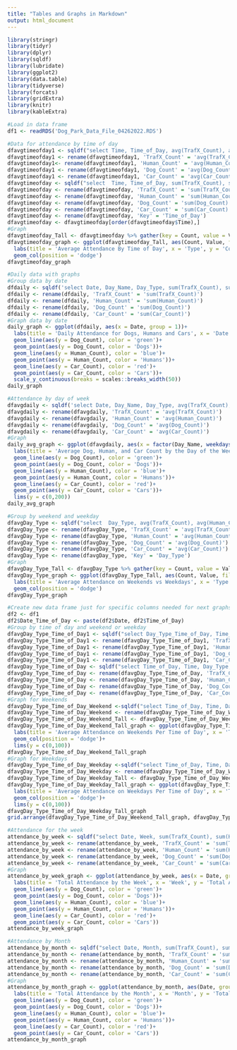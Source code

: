```yaml
---
title: "Tables and Graphs in Markdown"
output: html_document
---
```


```r
library(stringr)
library(tidyr)
library(dplyr)
library(sqldf)
library(lubridate)
library(ggplot2)
library(data.table)
library(tidyverse)
library(forcats)
library(gridExtra)
library(knitr)
library(kableExtra)
```



```r
#Load in data frame
df1 <- readRDS('Dog_Park_Data_File_04262022.RDS')
```



```r
#Data for attendance by time of day
dfavgtimeofday1 <- sqldf("select Time, Time_of_Day, avg(TrafX_Count), avg(Human_Count), avg(Dog_Count), avg(Car_Count) from df1 group by Time")
dfavgtimeofday1 <- rename(dfavgtimeofday1, 'TrafX_Count' = 'avg(TrafX_Count)')
dfavgtimeofday1<- rename(dfavgtimeofday1, 'Human_Count' = 'avg(Human_Count)')
dfavgtimeofday1 <- rename(dfavgtimeofday1, 'Dog_Count' = 'avg(Dog_Count)')
dfavgtimeofday1 <- rename(dfavgtimeofday1, 'Car_Count' = 'avg(Car_Count)')
dfavgtimeofday <- sqldf("select  Time, Time_of_Day, sum(TrafX_Count), sum(Human_Count), sum(Dog_Count), sum(Car_Count) from dfavgtimeofday1 group by Time_of_Day")
dfavgtimeofday <- rename(dfavgtimeofday, 'TrafX_Count' = 'sum(TrafX_Count)')
dfavgtimeofday <- rename(dfavgtimeofday, 'Human_Count' = 'sum(Human_Count)')
dfavgtimeofday <- rename(dfavgtimeofday, 'Dog_Count' = 'sum(Dog_Count)')
dfavgtimeofday <- rename(dfavgtimeofday, 'Car_Count' = 'sum(Car_Count)')
dfavgtimeofday <- rename(dfavgtimeofday, 'Key' = 'Time_of_Day')
dfavgtimeofday <- dfavgtimeofday[order(dfavgtimeofday$Time),]
#Graph 
dfavgtimeofday_Tall <- dfavgtimeofday %>% gather(key = Count, value = Value, c(Human_Count, Dog_Count, Car_Count))
dfavgtimeofday_graph <- ggplot(dfavgtimeofday_Tall, aes(Count, Value, fill = Key))+
  labs(title = 'Average Attendance By Time of Day', x = 'Type', y = 'Count', color = 'Key:')+
  geom_col(position = 'dodge')
dfavgtimeofday_graph
```

```r
#Daily data with graphs 
#Group data by date
dfdaily <- sqldf('select Date, Day_Name, Day_Type, sum(TrafX_Count), sum(Human_Count), sum(Dog_Count), sum(Car_Count) from df1 group by Date')
dfdaily <- rename(dfdaily, 'TrafX_Count' = 'sum(TrafX_Count)')
dfdaily <- rename(dfdaily, 'Human_Count' = 'sum(Human_Count)')
dfdaily <- rename(dfdaily, 'Dog_Count' = 'sum(Dog_Count)')
dfdaily <- rename(dfdaily, 'Car_Count' = 'sum(Car_Count)')
#Graph data by date 
daily_graph <- ggplot(dfdaily, aes(x = Date, group = 1))+ 
  labs(title = 'Daily Attendance for Dogs, Humans and Cars', x = 'Date', y = 'Count' , color = 'Key:')+
  geom_line(aes(y = Dog_Count), color = 'green')+
  geom_point(aes(y = Dog_Count, color = 'Dogs'))+
  geom_line(aes(y = Human_Count), color = 'blue')+
  geom_point(aes(y = Human_Count, color = 'Humans'))+ 
  geom_line(aes(y = Car_Count), color = 'red')+
  geom_point(aes(y = Car_Count, color = 'Cars'))+
  scale_y_continuous(breaks = scales::breaks_width(50))
daily_graph
```

```r
#Attendance by day of week
dfavgdaily <- sqldf('select Date, Day_Name, Day_Type, avg(TrafX_Count), avg(Human_Count), avg(Dog_Count), avg(Car_Count) from dfdaily group by Day_Name')
dfavgdaily <- rename(dfavgdaily, 'TrafX_Count' = 'avg(TrafX_Count)')
dfavgdaily <- rename(dfavgdaily, 'Human_Count' = 'avg(Human_Count)')
dfavgdaily <- rename(dfavgdaily, 'Dog_Count' = 'avg(Dog_Count)')
dfavgdaily <- rename(dfavgdaily, 'Car_Count' = 'avg(Car_Count)')
#Graph
daily_avg_graph <- ggplot(dfavgdaily, aes(x = factor(Day_Name, weekdays(min(Date)+0:6)), group = 1))+
  labs(title = 'Average Dog, Human, and Car Count by the Day of the Week', x = 'Day of Week', y = 'Count', color = 'Key:')+
  geom_line(aes(y = Dog_Count), color = 'green')+
  geom_point(aes(y = Dog_Count, color = 'Dogs'))+
  geom_line(aes(y = Human_Count), color = 'blue')+
  geom_point(aes(y = Human_Count, color = 'Humans'))+
  geom_line(aes(y = Car_Count), color = 'red')+
  geom_point(aes(y = Car_Count, color = 'Cars'))+
  lims(y = c(0,200))
daily_avg_graph
```

```r
#Group by weekend and weekday
dfavgDay_Type <- sqldf("select  Day_Type, avg(TrafX_Count), avg(Human_Count), avg(Dog_Count), avg(Car_Count) from dfavgdaily group by Day_Type")
dfavgDay_Type <- rename(dfavgDay_Type, 'TrafX_Count' = 'avg(TrafX_Count)')
dfavgDay_Type <- rename(dfavgDay_Type, 'Human_Count' = 'avg(Human_Count)')
dfavgDay_Type <- rename(dfavgDay_Type, 'Dog_Count' = 'avg(Dog_Count)')
dfavgDay_Type <- rename(dfavgDay_Type, 'Car_Count' = 'avg(Car_Count)')
dfavgDay_Type <- rename(dfavgDay_Type, 'Key' = 'Day_Type')
#Graph
dfavgDay_Type_Tall <- dfavgDay_Type %>% gather(key = Count, value = Value, c(Human_Count, Dog_Count, Car_Count))
dfavgDay_Type_graph <- ggplot(dfavgDay_Type_Tall, aes(Count, Value, fill = Key))+
  labs(title = 'Average Attendance on Weekends vs Weekdays', x = 'Type', y = 'Count', color = 'Key:')+
  geom_col(position = 'dodge')
dfavgDay_Type_graph

```

```r
#Create new data frame just for specific columns needed for next graphs
df2 <- df1
df2$Date_Time_of_Day <- paste(df2$Date, df2$Time_of_Day)
#Group by time of day and weekend or weekday
dfavgDay_Type_Time_of_Day1 <- sqldf("select Day_Type_Time_of_Day, Time_of_Day, Date_Time_of_Day, Date, Time, Day_Type, sum(TrafX_Count), sum(Human_Count), sum(Dog_Count), sum(Car_Count) from df2 group by Date_Time_of_Day")
dfavgDay_Type_Time_of_Day1 <- rename(dfavgDay_Type_Time_of_Day1, 'TrafX_Count' = 'sum(TrafX_Count)')
dfavgDay_Type_Time_of_Day1 <- rename(dfavgDay_Type_Time_of_Day1, 'Human_Count' = 'sum(Human_Count)')
dfavgDay_Type_Time_of_Day1 <- rename(dfavgDay_Type_Time_of_Day1, 'Dog_Count' = 'sum(Dog_Count)')
dfavgDay_Type_Time_of_Day1 <- rename(dfavgDay_Type_Time_of_Day1, 'Car_Count' = 'sum(Car_Count)')
dfavgDay_Type_Time_of_Day <- sqldf("select Time_of_Day, Time, Day_Type, avg(TrafX_Count), avg(Human_Count), avg(Dog_Count), avg(Car_Count) from dfavgDay_Type_Time_of_Day1 group by Day_Type_Time_of_Day")
dfavgDay_Type_Time_of_Day <- rename(dfavgDay_Type_Time_of_Day, 'TrafX_Count' = 'avg(TrafX_Count)')
dfavgDay_Type_Time_of_Day <- rename(dfavgDay_Type_Time_of_Day, 'Human_Count' = 'avg(Human_Count)')
dfavgDay_Type_Time_of_Day <- rename(dfavgDay_Type_Time_of_Day, 'Dog_Count' = 'avg(Dog_Count)')
dfavgDay_Type_Time_of_Day <- rename(dfavgDay_Type_Time_of_Day, 'Car_Count' = 'avg(Car_Count)')
#Graph for Weekends
dfavgDay_Type_Time_of_Day_Weekend <-sqldf("select Time_of_Day, Time, Day_Type, TrafX_Count, Human_Count, Dog_Count, Car_Count from dfavgDay_Type_Time_of_Day where Day_Type == 'Weekend'")
dfavgDay_Type_Time_of_Day_Weekend <- rename(dfavgDay_Type_Time_of_Day_Weekend, 'Key' = 'Time_of_Day')
dfavgDay_Type_Time_of_Day_Weekend_Tall <- dfavgDay_Type_Time_of_Day_Weekend %>% gather(key = Count, value = Value, c(Human_Count, Dog_Count, Car_Count))
dfavgDay_Type_Time_of_Day_Weekend_Tall_graph <- ggplot(dfavgDay_Type_Time_of_Day_Weekend_Tall, aes(Count, Value, fill = Key))+
  labs(title = 'Average Attendance on Weekends Per Time of Day', x = 'Time', y = 'Count', color = 'Key:')+
  geom_col(position = 'dodge')+
  lims(y = c(0,100))
dfavgDay_Type_Time_of_Day_Weekend_Tall_graph
#Graph for Weekdays 
dfavgDay_Type_Time_of_Day_Weekday <-sqldf("select Time_of_Day, Time, Day_Type, TrafX_Count, Human_Count, Dog_Count, Car_Count from dfavgDay_Type_Time_of_Day where Day_Type == 'Weekday'")
dfavgDay_Type_Time_of_Day_Weekday <- rename(dfavgDay_Type_Time_of_Day_Weekday, 'Key' = 'Time_of_Day')
dfavgDay_Type_Time_of_Day_Weekday_Tall <- dfavgDay_Type_Time_of_Day_Weekday %>% gather(key = Count, value = Value, c(Human_Count, Dog_Count, Car_Count))
dfavgDay_Type_Time_of_Day_Weekday_Tall_graph <- ggplot(dfavgDay_Type_Time_of_Day_Weekday_Tall, aes(Count, Value, fill = Key))+
  labs(title = 'Average Attendance on Weekdays Per Time of Day', x = 'Time', y = 'Count', color = 'Key:')+
  geom_col(position = 'dodge')+
  lims(y = c(0,100))
dfavgDay_Type_Time_of_Day_Weekday_Tall_graph
grid.arrange(dfavgDay_Type_Time_of_Day_Weekend_Tall_graph, dfavgDay_Type_Time_of_Day_Weekday_Tall_graph, ncol=2)
```


```r
#Attendance for the week 
attendance_by_week <- sqldf("select Date, Week, sum(TrafX_Count), sum(Human_Count), sum(Dog_Count), sum(Car_Count) from df1 group by Week")
attendance_by_week <- rename(attendance_by_week, 'TrafX_Count' = 'sum(TrafX_Count)')
attendance_by_week <- rename(attendance_by_week, 'Human_Count' = 'sum(Human_Count)')
attendance_by_week <- rename(attendance_by_week, 'Dog_Count' = 'sum(Dog_Count)')
attendance_by_week <- rename(attendance_by_week, 'Car_Count' = 'sum(Car_Count)')
#Graph
attendance_by_week_graph <- ggplot(attendance_by_week, aes(x = Date, group = 1))+
  labs(title = 'Total Attendance by the Week', x = 'Week', y = 'Total Attendance', color = 'Key:')+
  geom_line(aes(y = Dog_Count), color = 'green')+
  geom_point(aes(y = Dog_Count, color = 'Dogs'))+
  geom_line(aes(y = Human_Count), color = 'blue')+
  geom_point(aes(y = Human_Count, color = 'Humans'))+ 
  geom_line(aes(y = Car_Count), color = 'red')+
  geom_point(aes(y = Car_Count, color = 'Cars'))
attendance_by_week_graph

```

```r
#Attendance by Month
attendance_by_month <- sqldf("select Date, Month, sum(TrafX_Count), sum(Human_Count), sum(Dog_Count), sum(Car_Count) from df1 group by Month")
attendance_by_month <- rename(attendance_by_month, 'TrafX_Count' = 'sum(TrafX_Count)')
attendance_by_month <- rename(attendance_by_month, 'Human_Count' = 'sum(Human_Count)')
attendance_by_month <- rename(attendance_by_month, 'Dog_Count' = 'sum(Dog_Count)')
attendance_by_month <- rename(attendance_by_month, 'Car_Count' = 'sum(Car_Count)')
#Graph 
attendance_by_month_graph <- ggplot(attendance_by_month, aes(Date, group = 1))+
  labs(title = 'Total Attendance by the Month', x = 'Month', y = 'Total Attendance', color = 'Key:')+
  geom_line(aes(y = Dog_Count), color = 'green')+
  geom_point(aes(y = Dog_Count, color = 'Dogs'))+
  geom_line(aes(y = Human_Count), color = 'blue')+
  geom_point(aes(y = Human_Count, color = 'Humans'))+ 
  geom_line(aes(y = Car_Count), color = 'red')+
  geom_point(aes(y = Car_Count, color = 'Cars'))
attendance_by_month_graph
```





